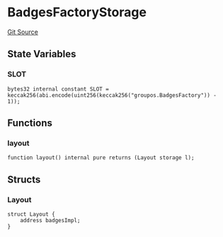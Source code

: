 # BadgesFactoryStorage
[Git Source](https://github.com/0xStation/groupos/blob/dbf5849fa48aac03711471c1ce33b8c26f177a2c/src/badges/factory/BadgesFactoryStorage.sol)


## State Variables
### SLOT

```solidity
bytes32 internal constant SLOT = keccak256(abi.encode(uint256(keccak256("groupos.BadgesFactory")) - 1));
```


## Functions
### layout


```solidity
function layout() internal pure returns (Layout storage l);
```

## Structs
### Layout

```solidity
struct Layout {
    address badgesImpl;
}
```

